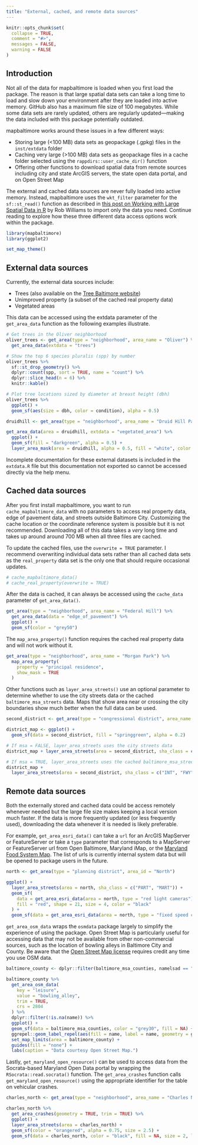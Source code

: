 ```yaml
---
title: "External, cached, and remote data sources"
---
```


```r
knitr::opts_chunk$set(
  collapse = TRUE,
  comment = "#>",
  messages = FALSE,
  warning = FALSE
)
```

## Introduction

Not all of the data for mapbaltimore is loaded when you first load the package. The reason is that large spatial data sets can take a long time to load and slow down your environment after they are loaded into active memory. GitHub also has a maximum file size of 100 megabytes. While some data sets are rarely updated, others are regularly updated—making the data included with this package potentially outdated.

mapbaltimore works around these issues in a few different ways:

- Storing large (<100 MB) data sets as geopackage (.gpkg) files in the `inst/extdata` folder
- Caching very large (>100 MB) data sets as geopackage files in a cache folder selected using the `rappdirs::user_cache_dir()` function
- Offering other functions to download spatial data from remote sources including city and state ArcGIS servers, the state open data portal, and on Open Street Map

The external and cached data sources are never fully loaded into active memory. Instead, mapbaltimore uses the `wkt_filter` parameter for the `sf::st_read()` function as described in [this post on Working with Large Spatial Data in R](https://jayrobwilliams.com/posts/2020/09/spatial-sql) by Rob Williams to import only the data you need. Continue reading to explore how these three different data access options work within the package.

```r
library(mapbaltimore)
library(ggplot2)

set_map_theme()
```

## External data sources

Currently, the external data sources include:

- Trees (also available on the [Tree Baltimore website](https://baltimore.maps.arcgis.com/apps/webappviewer/index.html?id=d2cfbbe9a24b4d988de127852e6c26c8%20))
- Unimproved property (a subset of the cached real property data)
- Vegetated areas

This data can be accessed using the extdata parameter of the `get_area_data` function as the following examples illustrate.

```r
# Get trees in the Oliver neighborhood
oliver_trees <- get_area(type = "neighborhood", area_name = "Oliver") %>%
  get_area_data(extdata = "trees")

# Show the top 6 species pluralis (spp) by number
oliver_trees %>%
  sf::st_drop_geometry() %>%
  dplyr::count(spp, sort = TRUE, name = "count") %>%
  dplyr::slice_head(n = 6) %>%
  knitr::kable()

# Plot tree locations sized by diameter at breast height (dbh)
oliver_trees %>%
  ggplot() +
  geom_sf(aes(size = dbh, color = condition), alpha = 0.5)
```

```r
druidhill <- get_area(type = "neighborhood", area_name = "Druid Hill Park")

get_area_data(area = druidhill, extdata = "vegetated_area") %>%
  ggplot() +
  geom_sf(fill = "darkgreen", alpha = 0.5) +
  layer_area_mask(area = druidhill, alpha = 0.5, fill = "white", color = NA, dist = 5)
```

Incomplete documentation for these external datasets is included in the `extdata.R` file but this documentation not exported so cannot be accessed directly via the help menu.

## Cached data sources

After you first install mapbaltimore, you want to run `cache_mapbaltimore_data` with no parameters to access real property data, edge of pavement data, and streets outside Baltimore City. Customizing the cache location or the coordinate reference system is possible but it is not recommended. Downloading all of this data takes a *very* long time and takes up around around 700 MB when all three files are cached.

To update the cached files, use the `overwrite = TRUE` parameter. I recommend overwriting individual data sets rather than all cached data sets as the `real_property` data set is the only one that should require occasional updates.

```r
# cache_mapbaltimore_data()
# cache_real_property(overwrite = TRUE)
```

After the data is cached, it can always be accessed using the `cache_data` parameter of `get_area_data()`.

```r
get_area(type = "neighborhood", area_name = "Federal Hill") %>%
  get_area_data(data = "edge_of_pavement") %>%
  ggplot() +
  geom_sf(color = "grey50")
```

The `map_area_property()` function requires the cached real property data and will not work without it.

```r
get_area(type = "neighborhood", area_name = "Morgan Park") %>%
  map_area_property(
    property = "principal residence",
    show_mask = TRUE
  )
```

Other functions such as `layer_area_streets()` use an optional parameter to determine whether to use the city streets data or the cached `baltimore_msa_streets` data. Maps that show area near or crossing the city boundaries show much better when the full data can be used.

```r
second_district <- get_area(type = "congressional district", area_name = "2nd District")

district_map <- ggplot() +
  geom_sf(data = second_district, fill = "springgreen", alpha = 0.2)

# If msa = FALSE, layer_area_streets uses the city streets data
district_map + layer_area_streets(area = second_district, sha_class = c("INT", "FWY"))

# If msa = TRUE, layer_area_streets uses the cached baltimore_msa_streets data
district_map +
  layer_area_streets(area = second_district, sha_class = c("INT", "FWY"), msa = TRUE)
```

## Remote data sources

Both the externally stored and cached data could be access remotely whenever needed but the large file size makes keeping a local version much faster. If the data is more frequently updated (or less frequently used), downloading the data whenever it is needed is likely preferable.

For example, `get_area_esri_data()` can take a `url` for an ArcGIS MapServer or FeatureServer or take a `type` parameter that corresponds to a MapServer or FeatureServer url from Open Baltimore, Maryland iMap, or the [Maryland Food System Map](https://mdfoodsystemmap.org/). The list of urls is currently internal system data but will be opened to package users in the future. 

```r
north <- get_area(type = "planning district", area_id = "North")

ggplot() +
  layer_area_streets(area = north, sha_class = c("PART", "MART")) +
  geom_sf(
    data = get_area_esri_data(area = north, type = "red light cameras"),
    fill = "red", shape = 21, size = 4, color = "black"
  ) +
  geom_sf(data = get_area_esri_data(area = north, type = "fixed speed cameras"), fill = "yellow", shape = 25, size = 2, color = "black")
```

`get_area_osm_data` wraps the `osmdata` package largely to simplify the experience of using the package. Open Street Map is particularly useful for accessing data that may not be available from other non-commercial sources, such as the location of bowling alleys in Baltimore City and County. Be aware that the [Open Street Map license](https://wiki.osmfoundation.org/wiki/Licence/Licence_and_Legal_FAQ#What_is_the_licence.2C_how_can_I_use_it.3F) requires credit any time you use OSM data.  

```r
baltimore_county <- dplyr::filter(baltimore_msa_counties, namelsad == "Baltimore County")

baltimore_county %>%
  get_area_osm_data(
    key = "leisure",
    value = "bowling_alley",
    trim = TRUE,
    crs = 2804
  ) %>%
  dplyr::filter(!is.na(name)) %>%
  ggplot() +
  geom_sf(data = baltimore_msa_counties, color = "grey30", fill = NA) +
  ggrepel::geom_label_repel(aes(fill = name, label = name, geometry = geometry), stat = "sf_coordinates", force = 10, color = "white") +
  set_map_limits(area = baltimore_county) +
  guides(fill = "none") +
  labs(caption = "Data courtesy Open Street Map.")
```

Lastly, `get_maryland_open_resource()` can be used to access data from the Socrata-based Maryland Open Data portal by wrapping the `RSocrata::read.socrata()` function. The `get_area_crashes` function calls `get_maryland_open_resource()` using the appropriate identifier for the table on vehicular crashes.

```r
charles_north <- get_area(type = "neighborhood", area_name = "Charles North")

charles_north %>%
  get_area_crashes(geometry = TRUE, trim = TRUE) %>%
  ggplot() +
  layer_area_streets(area = charles_north) +
  geom_sf(color = "orangered", alpha = 0.75, size = 2.5) +
  geom_sf(data = charles_north, color = "black", fill = NA, size = 2, linetype = "dashed")
```
